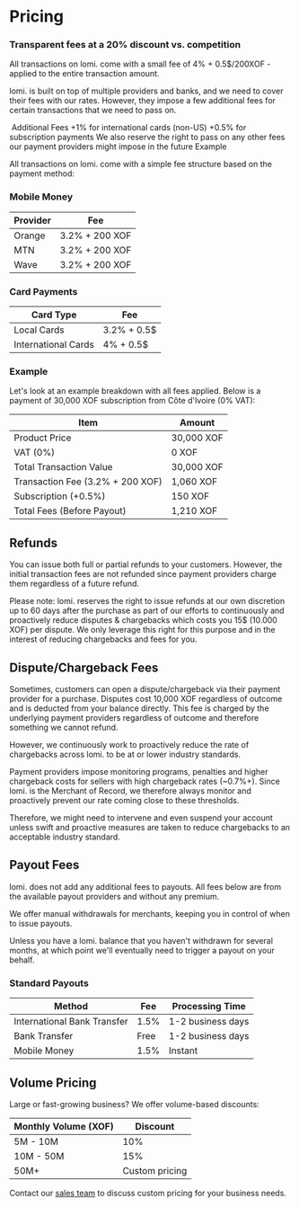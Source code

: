 # Pricing
### Transparent fees at a 20% discount vs. competition

All transactions on lomi. come with a small fee of 4% + 0.5$/200XOF - applied to the entire transaction amount.

lomi. is built on top of multiple providers and banks, and we need to cover their fees with our rates. However, they impose a few additional fees for certain transactions that we need to pass on.

​
Additional Fees
+1% for international cards (non-US)
+0.5% for subscription payments
We also reserve the right to pass on any other fees our payment providers might impose in the future
Example

All transactions on lomi. come with a simple fee structure based on the payment method:

### Mobile Money
| Provider | Fee |
|----------|-----|
| Orange | 3.2% + 200 XOF |
| MTN  | 3.2% + 200 XOF |
| Wave | 3.2% + 200 XOF |

### Card Payments
| Card Type | Fee |
|-----------|-----|
| Local Cards | 3.2% + 0.5$ |
| International Cards | 4% + 0.5$ |


### Example

Let's look at an example breakdown with all fees applied. Below is a payment of 30,000 XOF subscription from Côte d'Ivoire (0% VAT):

| Item | Amount |
|------|---------|
| Product Price | 30,000 XOF |
| VAT (0%) | 0 XOF |
| Total Transaction Value | 30,000 XOF |
| Transaction Fee (3.2% + 200 XOF) | 1,060 XOF |
| Subscription (+0.5%) | 150 XOF |
| Total Fees (Before Payout) | 1,210 XOF |

## Refunds

You can issue both full or partial refunds to your customers. However, the initial transaction fees are not refunded since payment providers charge them regardless of a future refund.

Please note: lomi. reserves the right to issue refunds at our own discretion up to 60 days after the purchase as part of our efforts to continuously and proactively reduce disputes & chargebacks which costs you 15$ (10.000 XOF) per dispute. We only leverage this right for this purpose and in the interest of reducing chargebacks and fees for you.

## Dispute/Chargeback Fees

Sometimes, customers can open a dispute/chargeback via their payment provider for a purchase. Disputes cost 10,000 XOF regardless of outcome and is deducted from your balance directly. This fee is charged by the underlying payment providers regardless of outcome and therefore something we cannot refund.

However, we continuously work to proactively reduce the rate of chargebacks across lomi. to be at or lower industry standards.

Payment providers impose monitoring programs, penalties and higher chargeback costs for sellers with high chargeback rates (~0.7%+). Since lomi. is the Merchant of Record, we therefore always monitor and proactively prevent our rate coming close to these thresholds.

Therefore, we might need to intervene and even suspend your account unless swift and proactive measures are taken to reduce chargebacks to an acceptable industry standard.

## Payout Fees

lomi. does not add any additional fees to payouts. All fees below are from the available payout providers and without any premium.

We offer manual withdrawals for merchants, keeping you in control of when to issue payouts.

Unless you have a lomi. balance that you haven't withdrawn for several months, at which point we'll eventually need to trigger a payout on your behalf.

### Standard Payouts
| Method | Fee | Processing Time |
|--------|-----|-----------------|
| International Bank Transfer | 1.5% | 1-2 business days |
| Bank Transfer | Free | 1-2 business days |
| Mobile Money | 1.5% | Instant |

## Volume Pricing

Large or fast-growing business? We offer volume-based discounts:

| Monthly Volume (XOF) | Discount |
|---------------------|----------|
| 5M - 10M | 10% |
| 10M - 50M | 15% |
| 50M+ | Custom pricing |

Contact our [sales team](mailto:hello@lomi.africa) to discuss custom pricing for your business needs.